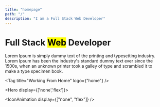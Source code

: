 ```yaml
---
title: "homepage"
path: "/"
description: "I am a Full Stack Web Developer"
---
```


<Banner bg='white' color='black'>

<Hero h='100vh'>

# Full Stack <mark>Web</mark> Developer

Lorem Ipsum is simply dummy text of the printing and typesetting industry. Lorem Ipsum has been the industry's standard dummy text ever since the 1500s, when an unknown printer took a galley of type and scrambled it to make a type specimen book.

<Tag title="Working From Home" logo={"home"} />

<SocialTab dir="row" iconSize="3xl" />

</Hero>

<Hero display={['none','flex']}>

<IconAnimation display={["none", "flex"]} />

</Hero>

</Banner>

